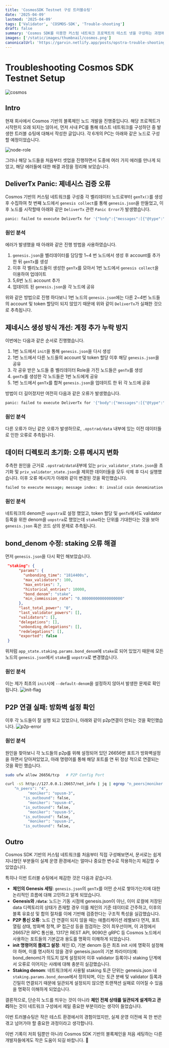 ```yaml
---
title: 'CosmosSDK Testnet 구성 트러블슈팅'
date: '2025-04-09'
lastmod: '2025-04-09'
tags: ['Validator', 'COSMOS-SDK', 'Trouble-shooting']
draft: false
summary: 'Cosmos SDK를 이용한 커스텀 네트워크 프로젝트의 테스트 넷을 구성하는 과정에서 발생한 트러블 슈팅들과 해결과정을 정리해 보았습니다.'
images: ['/static/images/thumbnail/cosmos.png']
canonicalUrl: 'https://garvin.netlify.app/posts/opstra-trouble-shooting/'
---
```


# Troubleshooting Cosmos SDK Testnet Setup

![cosmos](/static/images/thumbnail/cosmos.png)

## Intro

현재 회사에서 Cosmos 기반의 블록체인 노드 개발을 진행중입니다.
해당 프로젝트가 시작한지 오래 되지는 않아서, 먼저 사내 PC를 통해 테스트 네트워크를 구성하던 중 발생한 트러블 슈팅에 대해서 작성한 글입니다.
각 6개의 PC는 아래와 같은 노드로 구성할 예정이었습니다.

![node-role](/static/images/opstra/node-role.png)

그러나 해당 노드들을 처음부터 셋업을 진행하면서 도중에 여러 가지 에러를 만나게 되었고, 해당 에러들에 대한 해결 과정을 정리해 보았습니다.

## DeliverTx Panic: 제네시스 검증 오류

Cosmos 기반의 커스텀 네트워크를 구성중 각 벨리데이터 노드로부터 `genTx()`를 생성 후 수집하여 첫 번째 노드에서 `genesis collect`를 통해 `genesis.json`을 만들었고, 이후 노드를 시작할때 아래와 같은 `DeliverTx` 관련 `Panic Error`가 발생했습니다.

```bash
panic: failed to execute DeliverTx for '{"body":{"messages":[{"@type":"/cosmos.staking.v1beta1.MsgCreateValidator","description":{"moniker":"opusm-2","identity":"","website":"","security_contact":"","details":""},"commission":{"rate":"0.100000000000000000","max_rate":"0.200000000000000000","max_change_rate":"0.010000000000000000"},"min_self_delegation":"1","delegator_address":"opstra1dr6w9y3tskvxxkfal83tr0j473znt0gagnungn","validator_address":"opstravaloper1dr6w9y3tskvxxkfal83tr0j473znt0gak8lecq","pubkey":{"@type":"/cosmos.crypto.ed25519.PubKey","key":"3NASVaM3xRIuQEKJzIQAb02qXO/BCru3WkWo/f0/JCE="},"value":{"denom":"uopstra","amount":"1000000"}}],"memo":"5669666560f1ae5721f2c81f6bcd7c9e87bf6db9@192.168.100.59:26656","timeout_height":"0","extension_options":[],"non_critical_extension_options":[]},"auth_info":{"signer_infos":[{"public_key":{"@type":"/cosmos.crypto.secp256k1.PubKey","key":"A+45zJ6Sbqin3pvwvAOioEtz6qcYW1JJqa3QiCd/d7L1"},"mode_info":{"single":{"mode":"SIGN_MODE_DIRECT"}},"sequence":"0"}],"fee":{"amount":[],"gas_limit":"200000","payer":"","granter":""},"tip":null},"signatures":["aJSAtMYugvT2vcG5otNRR/zObdUOrLO7o01C+OmAKQNxw3eNEf2CqDWqv/ULA83hSzOhA4DfpBny7uUp6Hv4Ug=="]}': signature verification failed; please verify account number (0) and chain-id (opstra-testnet-1): (unable to verify single signer signature): unauthorized
```

### 원인 분석

에러가 발생했을 때 아래와 같은 진행 방법을 사용하였습니다.

1. `genesis.json`을 벨리데이터를 담당할 1~4 번 노드에서 생성 후 account를 추가 한 뒤 `genTx`를 생성
2. 이후 각 벨리노드들이 생성한 `genTx`를 모아서 1번 노드에서 `genesis collect`을 이용하여 업데이트
3. 5,6번 노드 account 추가
4. 업데이트 된 `genesis.json`을 각 노드에 공유

위와 같은 방법으로 진행 하다보니 1번 노드의 `genesis.json`에는 다른 2~4번 노드들의 account 및 token 할당이 되지 않았기 때문에 위와 같이 `DeliverTx`가 실패한 것으로 추측됩니다.

## 제네시스 생성 방식 개선: 계정 추가 누락 방지

이번에는 다음과 같은 순서로 진행했습니다.

1. 1번 노드에서 `init`을 통해 `genesis.json`을 다시 생성
2. 1번 노드에서 다른 노드들의 account 및 token 할당 이후 해당 `genesis.json`을 공유
3. 각 공유 받은 노드들 중 벨리데이터 Role을 가진 노드들은 `genTx`를 생성
4. `genTx`를 생성한 각 노드들은 1번 노드에게 공유
5. 1번 노드에서 `genTx`를 합쳐 `genesis.json`을 업데이트 한 뒤 각 노드에 공유

방법이 더 길어졌지만 여전히 다음과 같은 오류가 발생했습니다.

```bash
panic: failed to execute DeliverTx for '{"body":{"messages":[{"@type":"/cosmos.staking.v1beta1.MsgCreateValidator","description":{"moniker":"opusm-2","identity":"","website":"","security_contact":"","details":""},"commission":{"rate":"0.100000000000000000","max_rate":"0.200000000000000000","max_change_rate":"0.010000000000000000"},"min_self_delegation":"1","delegator_address":"opstra1dr6w9y3tskvxxkfal83tr0j473znt0gagnungn","validator_address":"opstravaloper1dr6w9y3tskvxxkfal83tr0j473znt0gak8lecq","pubkey":{"@type":"/cosmos.crypto.ed25519.PubKey","key":"3NASVaM3xRIuQEKJzIQAb02qXO/BCru3WkWo/f0/JCE="},"value":{"denom":"uopstra","amount":"1000000"}}],"memo":"5669666560f1ae5721f2c81f6bcd7c9e87bf6db9@192.168.100.59:26656","timeout_height":"0","extension_options":[],"non_critical_extension_options":[]},"auth_info":{"signer_infos":[{"public_key":{"@type":"/cosmos.crypto.secp256k1.PubKey","key":"A+45zJ6Sbqin3pvwvAOioEtz6qcYW1JJqa3QiCd/d7L1"},"mode_info":{"single":{"mode":"SIGN_MODE_DIRECT"}},"sequence":"0"}],"fee":{"amount":[],"gas_limit":"200000","payer":"","granter":""},"tip":null},"signatures":["aJSAtMYugvT2vcG5otNRR/zObdUOrLO7o01C+OmAKQNxw3eNEf2CqDWqv/ULA83hSzOhA4DfpBny7uUp6Hv4Ug=="]}': signature verification failed; please verify account number (0) and chain-id (opstra-testnet-1): (unable to verify single signer signature): unauthorized
```

### 원인 분석

다른 오류가 아닌 같은 오류가 발생하므로, `.opstrad/data` 내부에 있는 이전 데이터들로 인한 오류로 추측됩니다.

## 데이터 디렉토리 초기화: 오류 메시지 변화

추측한 원인을 근거로 `.opstrad/data`내부에 있는 `priv_validator_state.json`을 초기화 및 `priv_validator_state.json`을 제외한 데이터들을 모두 삭제 후 다시 실행했습니다.
이후 오류 메시지가 아래와 같이 변경된 것을 확인했습니다.

```bash
failed to execute message; message index: 0: invalid coin denomination: got uopstra, expected stake: invalid request
```

### 원인 분석

네트워크의 denom은 `uopstra`로 설정 했었고, token 할당 및 `genTx`에서도 validator 등록을 위한 denom을 `uopstra`로 했었는데 `stake`라는 단위를 기대한다는 것을 보아 `genesis.json` 혹은 코드 상의 문제로 추측됩니다.

## bond_denom 수정: staking 오류 해결

먼저 `genesis.json`을 다시 확인 해보았습니다.

```json
 "staking": {
      "params": {
        "unbonding_time": "1814400s",
        "max_validators": 100,
        "max_entries": 7,
        "historical_entries": 10000,
        "bond_denom": "stake",
        "min_commission_rate": "0.000000000000000000"
      },
      "last_total_power": "0",
      "last_validator_powers": [],
      "validators": [],
      "delegations": [],
      "unbonding_delegations": [],
      "redelegations": [],
      "exported": false
 }
```

위처럼 `app_state.staking.params.bond_denom`에 `stake`로 되어 있었기 때문에 모든 노드의 `genesis.json`에서 `stake`를 `uopstra`로 변경했습니다.

### 원인 분석

이는 제가 최초의 `init`시에 `--default-denom`을 설정하지 않아서 발생한 문제로 확인 됩니다.
![init-flag](/static/images/opstra/init-flag.png)

## P2P 연결 실패: 방화벽 설정 확인

이후 각 노드들이 잘 실행 되고 있었으나, 아래와 같이 p2p연결이 안되는 것을 확인했습니다.
![p2p-error](/static/images/opstra/p2p-error.png)

### 원인 분석

원인을 찾아보니 각 노드들의 p2p를 위해 설정되어 있던 26656번 포트가 방화벽설정을 하면서 닫아져있었고, 아래 명령어를 통해 해당 포트를 연 뒤 정상 적으로 연결되는 것을 확인 했습니다.

```bash
sudo ufw allow 26656/tcp   # P2P Config Port
```

```bash
curl -sS http://127.0.0.1:26657/net_info | jq | egrep "n_peers|moniker|is_outbound"
    "n_peers": "4",
          "moniker": "opusm-3",
        "is_outbound": false,
          "moniker": "opusm-4",
        "is_outbound": false,
          "moniker": "opusm-5",
        "is_outbound": false,
          "moniker": "opusm-2",
        "is_outbound": false,
```

## Outro

Cosmos SDK 기반의 커스텀 네트워크를 처음부터 직접 구성해보면서, 문서로는 쉽게 지나쳤던 부분들이 실제 운영 환경에서는 얼마나 중요한 변수로 작용하는지 체감할 수 있었습니다.

특히나 이번 트러블 슈팅에서 체감한 것은 다음과 같습니다.

- **체인의 Genesis 세팅**: `genesis.json`의 `genTx`를 어떤 순서로 쌓아가는지에 대한 논리적인 흐름에 대해 고민하고 알게 되었습니다.
- **Genesis와 `/data`**: 노드는 기동 시점에 genesis.json이 아닌, 이미 로컬에 저장된 data 디렉토리의 상태가 존재할 경우 이를 체인의 기준 데이터로 간주하고, 이후의 블록 유효성 및 합의 절차를 이에 기반해 검증한다는 구조적 특성을 실감했습니다.
- **P2P 통신 오류**: 노드 간 연결이 되지 않을 때는 애플리케이션 레벨보다 먼저, 포트 열림 상태, 방화벽 정책, IP 접근성 등을 점검하는 것이 최우선이며, 이 과정에서 26657은 RPC 통신용, 1317은 REST API, 9090은 gRPC 등 Cosmos 노드에서 사용하는 포트들의 기본값과 용도를 명확히 이해하게 되었습니다.
- **init 명령어의 플래그 설정**: 체인 ID, 기본 denom 등은 최초 init 시에 명확히 설정해야 하며, 이를 명시하지 않을 경우 genesis.json의 기본 파라미터(예: bond_denom)가 의도치 않게 설정되어 이후 validator 등록이나 staking 단계에서 오류로 이어지는 사례에 대해 충분히 실감했습니다.
- **Staking denom**: 네트워크에서 사용될 staking 토큰 단위는 genesis.json 내 `staking.params.bond_denom`에서 정의되며, 이는 토큰 분배 및 validator 등록과 긴밀히 연결되기 때문에 일관되게 설정되지 않으면 트랜잭션 실패로 이어질 수 있음을 명확히 이해하게 되었습니다.

결론적으로, 단순히 노드를 띄우는 것이 아니라 **체인 전체 상태를 일관되게 설계하고 관리**하는 것이 네트워크 구성에서 제일 중요한 부분이라는 생각이 들었습니다.

이번 트러블슈팅은 작은 테스트 환경에서의 경험이었지만, 실제 운영 이전에 꼭 한 번은 겪고 넘어가야 할 중요한 과정이라고 생각합니다.

이번 기록이 저희 팀뿐만 아니라 Cosmos SDK 기반의 블록체인을 처음 세팅하는 다른 개발자들에게도 작은 도움이 되길 바랍니다. 🙂
